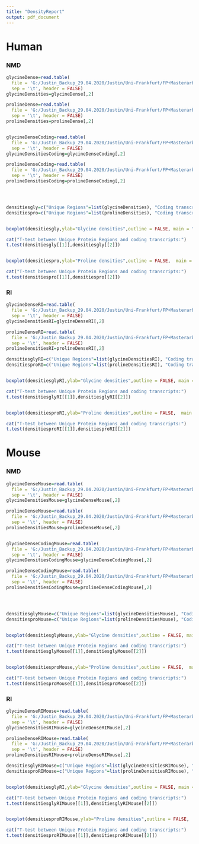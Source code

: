 ```yaml
---
title: "DensityReport"
output: pdf_document
---
```


# Human

### NMD

```r
glycineDense=read.table(
  file = 'G:/Justin_Backup_29.04.2020/Justin/Uni-Frankfurt/FP+Masterarbeit/PipeTest/Pipeline/Output/run_11.02.2021-13.21.38_new_NMD/Unique_Protein_regions_Glycine_density.tsv',
  sep = '\t', header = FALSE)
glycineDensities=glycineDense[,2]

prolineDense=read.table(
  file = 'G:/Justin_Backup_29.04.2020/Justin/Uni-Frankfurt/FP+Masterarbeit/PipeTest/Pipeline/Output/run_11.02.2021-13.21.38_new_NMD/Unique_Protein_regions_Proline_density.tsv',
  sep = '\t', header = FALSE)
prolineDensities=prolineDense[,2]


glycineDenseCoding=read.table(
  file = 'G:/Justin_Backup_29.04.2020/Justin/Uni-Frankfurt/FP+Masterarbeit/PipeTest/Pipeline/Input/human/Protein_coding_peptide_Glycine_density.tsv',
  sep = '\t', header = FALSE)
glycineDensitiesCoding=glycineDenseCoding[,2]

prolineDenseCoding=read.table(
  file = 'G:/Justin_Backup_29.04.2020/Justin/Uni-Frankfurt/FP+Masterarbeit/PipeTest/Pipeline/Input/human/Protein_coding_peptide_Proline_density.tsv',
  sep = '\t', header = FALSE)
prolineDensitiesCoding=prolineDenseCoding[,2]




densitiesgly=c("Unique Regions"=list(glycineDensities), "Coding transcripts" = list(glycineDensitiesCoding))
densitiespro=c("Unique Regions"=list(prolineDensities), "Coding transcripts" = list(prolineDensitiesCoding))


boxplot(densitiesgly,ylab="Glycine densities",outline = FALSE, main = "Glycine densities for unique regions and protein coding transcripts")

cat("T-test between Unique Protein Regions and coding transcripts:")
t.test(densitiesgly[[1]],densitiesgly[[2]])


boxplot(densitiespro,ylab="Proline densities",outline = FALSE,  main = "Proline densities for unique regions and protein coding transcripts")

cat("T-test between Unique Protein Regions and coding transcripts:")
t.test(densitiespro[[1]],densitiespro[[2]])

```

### RI


```r
glycineDenseRI=read.table(
  file = 'G:/Justin_Backup_29.04.2020/Justin/Uni-Frankfurt/FP+Masterarbeit/PipeTest/Pipeline/Output/run_11.02.2021-15.10.13_new_RI/Unique_Protein_regions_Glycine_density.tsv',
  sep = '\t', header = FALSE)
glycineDensitiesRI=glycineDenseRI[,2]

prolineDenseRI=read.table(
  file = 'G:/Justin_Backup_29.04.2020/Justin/Uni-Frankfurt/FP+Masterarbeit/PipeTest/Pipeline/Output/run_11.02.2021-15.10.13_new_RI/Unique_Protein_regions_Proline_density.tsv',
  sep = '\t', header = FALSE)
prolineDensitiesRI=prolineDenseRI[,2]

densitiesglyRI=c("Unique Regions"=list(glycineDensitiesRI), "Coding transcripts" = list(glycineDensitiesCoding))
densitiesproRI=c("Unique Regions"=list(prolineDensitiesRI), "Coding transcripts" = list(prolineDensitiesCoding))


boxplot(densitiesglyRI,ylab="Glycine densities",outline = FALSE, main = "Glycine densities for unique regions and protein coding transcripts")

cat("T-test between Unique Protein Regions and coding transcripts:")
t.test(densitiesglyRI[[1]],densitiesglyRI[[2]])


boxplot(densitiesproRI,ylab="Proline densities",outline = FALSE,  main = "Proline densities for unique regions and protein coding transcripts")

cat("T-test between Unique Protein Regions and coding transcripts:")
t.test(densitiesproRI[[1]],densitiesproRI[[2]])

```



# Mouse

### NMD

```r
glycineDenseMouse=read.table(
  file = 'G:/Justin_Backup_29.04.2020/Justin/Uni-Frankfurt/FP+Masterarbeit/PipeTest/Pipeline/Output/run_15.07.2021-12.20.56_NMD_mouse/Unique_Protein_regions_Glycine_density.tsv',
  sep = '\t', header = FALSE)
glycineDensitiesMouse=glycineDenseMouse[,2]

prolineDenseMouse=read.table(
  file = 'G:/Justin_Backup_29.04.2020/Justin/Uni-Frankfurt/FP+Masterarbeit/PipeTest/Pipeline/Output/run_15.07.2021-12.20.56_NMD_mouse/Unique_Protein_regions_Proline_density.tsv',
  sep = '\t', header = FALSE)
prolineDensitiesMouse=prolineDenseMouse[,2]


glycineDenseCodingMouse=read.table(
  file = 'G:/Justin_Backup_29.04.2020/Justin/Uni-Frankfurt/FP+Masterarbeit/Raw-Data/Mouse/protein_coding_peptide_mouse_Glycine_density.tsv',
  sep = '\t', header = FALSE)
glycineDensitiesCodingMouse=glycineDenseCodingMouse[,2]

prolineDenseCodingMouse=read.table(
  file = 'G:/Justin_Backup_29.04.2020/Justin/Uni-Frankfurt/FP+Masterarbeit/Raw-Data/Mouse/protein_coding_peptide_mouse_Proline_density.tsv',
  sep = '\t', header = FALSE)
prolineDensitiesCodingMouse=prolineDenseCodingMouse[,2]




densitiesglyMouse=c("Unique Regions"=list(glycineDensitiesMouse), "Coding transcripts" = list(glycineDensitiesCodingMouse))
densitiesproMouse=c("Unique Regions"=list(prolineDensitiesMouse), "Coding transcripts" = list(prolineDensitiesCodingMouse))


boxplot(densitiesglyMouse,ylab="Glycine densities",outline = FALSE, main = "Glycine densities for unique regions and protein coding transcripts")

cat("T-test between Unique Protein Regions and coding transcripts:")
t.test(densitiesglyMouse[[1]],densitiesglyMouse[[2]])


boxplot(densitiesproMouse,ylab="Proline densities",outline = FALSE,  main = "Proline densities for unique regions and protein coding transcripts")

cat("T-test between Unique Protein Regions and coding transcripts:")
t.test(densitiesproMouse[[1]],densitiesproMouse[[2]])

```

### RI


```r
glycineDenseRIMouse=read.table(
  file = 'G:/Justin_Backup_29.04.2020/Justin/Uni-Frankfurt/FP+Masterarbeit/PipeTest/Pipeline/Output/run_15.07.2021-13.02.13_RI_mouse/Unique_Protein_regions_Glycine_density.tsv',
  sep = '\t', header = FALSE)
glycineDensitiesRIMouse=glycineDenseRIMouse[,2]

prolineDenseRIMouse=read.table(
  file = 'G:/Justin_Backup_29.04.2020/Justin/Uni-Frankfurt/FP+Masterarbeit/PipeTest/Pipeline/Output/run_15.07.2021-13.02.13_RI_mouse/Unique_Protein_regions_Proline_density.tsv',
  sep = '\t', header = FALSE)
prolineDensitiesRIMouse=prolineDenseRIMouse[,2]

densitiesglyRIMouse=c("Unique Regions"=list(glycineDensitiesRIMouse), "Coding transcripts" = list(glycineDensitiesCodingMouse))
densitiesproRIMouse=c("Unique Regions"=list(prolineDensitiesRIMouse), "Coding transcripts" = list(prolineDensitiesCodingMouse))


boxplot(densitiesglyRI,ylab="Glycine densities",outline = FALSE, main = "Glycine densities for unique regions and protein coding transcripts")

cat("T-test between Unique Protein Regions and coding transcripts:")
t.test(densitiesglyRIMouse[[1]],densitiesglyRIMouse[[2]])


boxplot(densitiesproRIMouse,ylab="Proline densities",outline = FALSE,  main = "Proline densities for unique regions and protein coding transcripts")

cat("T-test between Unique Protein Regions and coding transcripts:")
t.test(densitiesproRIMouse[[1]],densitiesproRIMouse[[2]])

```